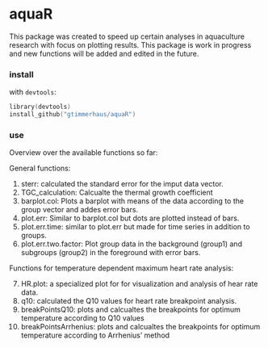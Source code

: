 aquaR
=================
This package was created to speed up certain analyses in aquaculture research with focus on plotting results. This package is work in progress and new functions will be added and edited in the future.

### install
with `devtools`:
```S
library(devtools)
install_github("gtimmerhaus/aquaR")
```
### use
Overview over the available functions so far:

General functions:

1. sterr: calculated the standard error for the imput data vector.
2. TGC_calculation: Calcualte the thermal growth coefficient
3. barplot.col: Plots a barplot with means of the data according to the group vector and addes error bars.
4. plot.err: Similar to barplot.col but dots are plotted instead of bars.
5. plot.err.time: similar to plot.err but made for time series in addition to groups.
6. plot.err.two.factor: Plot group data in the background (group1) and subgroups (group2) in the foreground with error bars.

Functions for temperature dependent maximum heart rate analysis:

7. HR.plot: a specialized plot for for visualization and analysis of hear rate data.
8. q10: calculated the Q10 values for heart rate breakpoint analysis.
9. breakPointsQ10: plots and calcualtes the breakpoints for optimum temperature according to Q10 values
10. breakPointsArrhenius: plots and calcualtes the breakpoints for optimum temperature according to Arrhenius' method 

